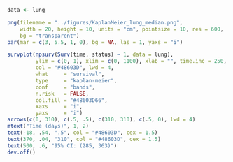 ```r
data <- lung

png(filename = "../figures/KaplanMeier_lung_median.png", 
    width = 20, height = 10, units = "cm", pointsize = 10, res = 600, 
    bg = "transparent")
par(mar = c(3, 5.5, 1, 0), bg = NA, las = 1, yaxs = "i")

survplot(npsurv(Surv(time, status) ~ 1, data = lung), 
         ylim = c(0, 1), xlim = c(0, 1100), xlab = "", time.inc = 250, 
         col = "#48603D", lwd = 4, 
         what     = "survival", 
         type     = "kaplan-meier", 
         conf     = "bands", 
         n.risk   = FALSE, 
         col.fill = "#48603D66", 
         xaxs     = "i", 
         yaxs     = "i")
arrows(c(0, 310), c(.5, .5), c(310, 310), c(.5, 0), lwd = 4)
mtext("Time (days)", 1, 2)
text(-18, .54, ".5", col = "#48603D", cex = 1.5)
text(370, .04, "310", col = "#48603D", cex = 1.5)
text(500, .6, "95% CI: (285, 363)")
dev.off()
```
